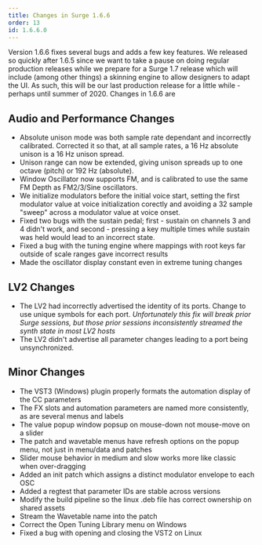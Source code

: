 ```yaml
---
title: Changes in Surge 1.6.6
order: 13
id: 1.6.6.0
---
```


Version 1.6.6 fixes several bugs and adds a few key features. We released so quickly after 1.6.5 since we want to take a pause on doing regular production releases while we
prepare for a Surge 1.7 release which will include (among other things) a skinning engine to allow designers to adapt
the UI. As such, this will be our last production release for a little while - perhaps until summer of 2020. Changes in 1.6.6 are

## Audio and Performance Changes

-   Absolute unison mode was both sample rate dependant and incorrectly calibrated. Corrected it so that, at all sample
    rates, a 16 Hz absolute unison is a 16 Hz unison spread.
-   Unison range can now be extended, giving unison spreads up to one octave (pitch) or 192 Hz (absolute).
-   Window Oscillator now supports FM, and is calibrated to use the same FM Depth as FM2/3/Sine oscillators.
-   We initialize modulators before the initial voice start, setting the first modulator value at voice initialization corectly and
    avoiding a 32 sample "sweep" across a modulator value at voice onset.
-   Fixed two bugs with the sustain pedal; first - sustain on channels 3 and 4 didn't work, and second - pressing a key
    multiple times while sustain was held would lead to an incorrect state.
-   Fixed a bug with the tuning engine where mappings with root keys far outside of scale ranges gave incorrect results
-   Made the oscillator display constant even in extreme tuning changes

## LV2 Changes

-   The LV2 had incorrectly advertised the identity of its ports. Change to use unique symbols for each port. _Unfortunately this fix will break prior Surge sessions, but those prior sessions inconsistently streamed the synth state in most LV2 hosts_
-   The LV2 didn't advertise all parameter changes leading to a port being unsynchronized.

## Minor Changes

-   The VST3 (Windows) plugin properly formats the automation display of the CC parameters
-   The FX slots and automation parameters are named more consistently, as are several menus and labels
-   The value popup window popsup on mouse-down not mouse-move on a slider
-   The patch and wavetable menus have refresh options on the popup menu, not just in menu/data and patches
-   Slider mouse behavior in medium and slow works more like classic when over-dragging
-   Added an init patch which assigns a distinct modulator envelope to each OSC
-   Added a regtest that parameter IDs are stable across versions
-   Modify the build pipeline so the linux .deb file has correct ownership on shared assets
-   Stream the Wavetable name into the patch
-   Correct the Open Tuning Library menu on Windows
-   Fixed a bug with opening and closing the VST2 on Linux
